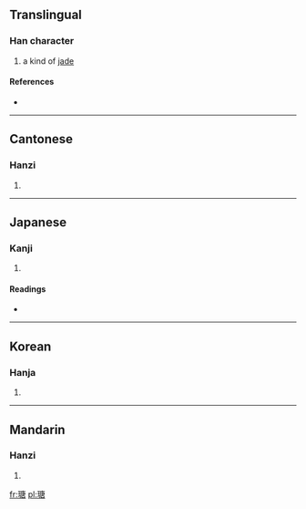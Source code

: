 ==Translingual==

===Han character===
{{Han char|rn=96|rad=玉|as=10|sn=14|four=1016<sub>7</sub>|canj=一土戈中口 (MGILR)}}

# a kind of [[jade]]

====References====
* {{Han ref|kx=0739.130|dkj=21161|dj=1149.180|hdz=21132.060|uh=746D|ud=29805|bh=BAC1|bd=47809}}

----

==Cantonese==

===Hanzi===
{{yue-hanzi|jyut=|y=tong4}}

# {{defn|Cantonese|sort=玉10}}

----

==Japanese==

===Kanji===
{{ja-kanji|grade=|rs=玉10}}

# {{defn|Japanese|sort=玉10}}

====Readings====
* {{ja-readings|on=[[とう]] (tō), [[どう]] (dō)|kun=[[たま]] (tama)}}

----

==Korean==

===Hanja===
{{ko-hanja|hangeul=당|eumhun=|rv=dang|mr=tang|y=tang}}

# {{defn|Korean|sort=玉10}}

----

==Mandarin==

===Hanzi===
{{cmn-hanzi|pin=[[táng]] ([[tang2]])|wg=t'ang<sup>2</sup>}}

# {{defn|Mandarin|sort=玉10}}

[[fr:瑭]]
[[pl:瑭]]